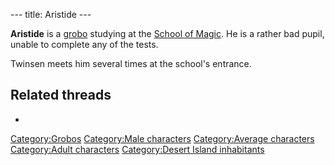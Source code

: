 ---
title: Aristide
---

{{Character|
Name=Aristide|
Image=GBARISTI.jpg|
Race=[[Grobo]]|
Gender=Male|
Size=Medium|
Age=Adult}}

'''Aristide''' is a [[grobo]] studying at the [[School of Magic]]. He is a rather bad pupil, unable to complete any of the tests.

Twinsen meets him several times at the school's entrance.

==Related threads==
* {{thread|id=5918|title=Stupid Aristide...}}

[[Category:Grobos]]
[[Category:Male characters]]
[[Category:Average characters]]
[[Category:Adult characters]]
[[Category:Desert Island inhabitants]]